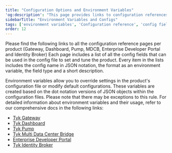 ```yaml
---
title: "Configuration Options and Environment Variables"
'og:description': "This page provides links to configuration references for the various Tyk components, including the Gateway, Dashboard, Pump, MDCB, Developer Portal and Identity Broker."
sidebarTitle: "Environment Variables and Configs"
tags: ['environment variables', 'Configuration reference', 'config field', 'Reference documentation']
order: 12
---
```


Please find the following links to all the configuration reference pages per product (Gateway, Dashboard, Pump, MDCB, Enterprise Developer Portal and Identity Broker)
Each page includes a list of all the config fields that can be used in the config file to set and tune the product.
Every item in the lists includes the config name in JSON notation, the format as an environment variable, the field type and a short description.

Environment variables allow you to override settings in the product's configuration file or modify default configurations. These variables are created based on the dot notation versions of JSON objects within the configuration files. Please note that there may be exceptions to this rule. For detailed information about environment variables and their usage, refer to our comprehensive docs in the following links:
* [Tyk Gateway](/5.6/tyk-oss-gateway/configuration)
* [Tyk Dashboard](/5.6/tyk-dashboard/configuration)
* [Tyk Pump](/5.6/tyk-pump/tyk-pump-configuration/tyk-pump-environment-variables)
* [Tyk Multi Data Center Bridge](/5.6/tyk-multi-data-centre/mdcb-configuration-options)
* [Enterprise Developer Portal](/5.6/product-stack/tyk-enterprise-developer-portal/deploy/configuration)
* [Tyk Identity Broker](/5.6/tyk-configuration-reference/tyk-identity-broker-configuration)
